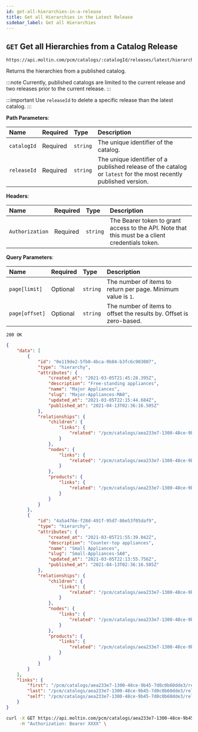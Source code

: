 ```yaml
---
id: get-all-hierarchies-in-a-release
title: Get all Hierarchies in the Latest Release
sidebar_label: Get all Hierarchies
---
```


## `GET` Get all Hierarchies from a Catalog Release

```text
https://api.moltin.com/pcm/catalogs/:catalogId/releases/latest/hierarchies
```

Returns the hierarchies from a published catalog.

:::note
Currently, published catalogs are limited to the current release and two releases prior to the current release.
:::

:::important
Use `releaseId` to delete a specific release than the latest catalog.
:::

<!--DOCUSAURUS_CODE_TABS-->

<!-- Request -->

**Path Parameters**:

| Name | Required | Type | Description |
| :--- | :--- | :--- | :--- |
| `catalogId` | Required | `string` | The unique identifier of the catalog. |
| `releaseId` | Required | `string` | The unique identifier of a published release of the catalog or `latest` for the most recently published version. |

**Headers**:

| Name | Required | Type | Description |
| :--- | :--- | :--- | :--- |
| `Authorization` | Required | `string` | The Bearer token to grant access to the API. Note that this must be a client credentials token. |

**Query Parameters**:

| Name | Required | Type | Description |
| :--- | :--- | :--- | :--- |
| `page[limit]` | Optional | `string` | The number of items to return per page. Minimum value is `1`. |
| `page[offset]` | Optional | `string` | The number of items to offset the results by. Offset is zero-based. |

<!-- Response - PCM-->

`200 OK`

```json
{
    "data": [
        {
            "id": "0e119de2-5fb0-4bca-9b84-b3fc6c903007",
            "type": "hierarchy",
            "attributes": {
                "created_at": "2021-03-05T21:45:28.395Z",
                "description": "Free-standing appliances",
                "name": "Major Appliances",
                "slug": "Major-Appliances-MA0",
                "updated_at": "2021-03-05T22:15:44.684Z",
                "published_at": "2021-04-13T02:36:16.505Z"
            },
            "relationships": {
                "children": {
                    "links": {
                        "related": "/pcm/catalogs/aea233e7-1300-48ce-9b45-7d0c0b60dde3/releases/latest/hierarchies/0e119de2-5fb0-4bca-9b84-b3fc6c903007/children"
                    }
                },
                "nodes": {
                    "links": {
                        "related": "/pcm/catalogs/aea233e7-1300-48ce-9b45-7d0c0b60dde3/releases/latest/hierarchies/0e119de2-5fb0-4bca-9b84-b3fc6c903007/nodes"
                    }
                },
                "products": {
                    "links": {
                        "related": "/pcm/catalogs/aea233e7-1300-48ce-9b45-7d0c0b60dde3/releases/latest/hierarchies/0e119de2-5fb0-4bca-9b84-b3fc6c903007/products"
                    }
                }
            }
        },
        {
            "id": "4a5a476e-f28d-491f-95d7-86e53f05daf9",
            "type": "hierarchy",
            "attributes": {
                "created_at": "2021-03-05T21:55:39.042Z",
                "description": "Counter-top appliances",
                "name": "Small Appliances",
                "slug": "Small-Appliances-SA0",
                "updated_at": "2021-03-05T22:13:55.756Z",
                "published_at": "2021-04-13T02:36:16.505Z"
            },
            "relationships": {
                "children": {
                    "links": {
                        "related": "/pcm/catalogs/aea233e7-1300-48ce-9b45-7d0c0b60dde3/releases/latest/hierarchies/4a5a476e-f28d-491f-95d7-86e53f05daf9/children"
                    }
                },
                "nodes": {
                    "links": {
                        "related": "/pcm/catalogs/aea233e7-1300-48ce-9b45-7d0c0b60dde3/releases/latest/hierarchies/4a5a476e-f28d-491f-95d7-86e53f05daf9/nodes"
                    }
                },
                "products": {
                    "links": {
                        "related": "/pcm/catalogs/aea233e7-1300-48ce-9b45-7d0c0b60dde3/releases/latest/hierarchies/4a5a476e-f28d-491f-95d7-86e53f05daf9/products"
                    }
                }
            }
        }
    ],
    "links": {
        "first": "/pcm/catalogs/aea233e7-1300-48ce-9b45-7d0c0b60dde3/releases/latest/hierarchies?page[offset]=0&page[limit]=25&",
        "last": "/pcm/catalogs/aea233e7-1300-48ce-9b45-7d0c0b60dde3/releases/latest/hierarchies?page[offset]=0&page[limit]=25&",
        "self": "/pcm/catalogs/aea233e7-1300-48ce-9b45-7d0c0b60dde3/releases/latest/hierarchies"
    }
}
```

<!--END_DOCUSAURUS_CODE_TABS-->

<!--DOCUSAURUS_CODE_TABS-->

<!--cURL-->

```bash
curl -X GET https://api.moltin.com/pcm/catalogs/aea233e7-1300-48ce-9b45-7d0c0b60dde3/releases/latest/hierarchies \
     -H "Authorization: Bearer XXXX" \
```

<!--END_DOCUSAURUS_CODE_TABS-->
